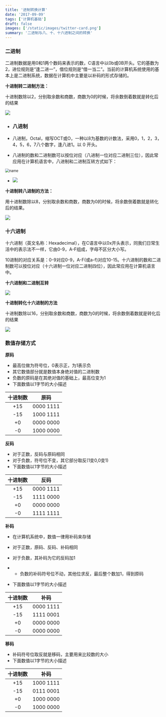 ```yaml
---
title: '进制转换计算'
date: '2017-09-09'
tags: ['计算机基础']
draft: false
images: ['/static/images/twitter-card.png']
summary: '二进制与八、十、十六进制之间的转换'
---
```


<TOCInline toc={props.toc} exclude="Introduction" />

### 二进制

二进制数据是用0和1两个数码来表示的数，C语言中以0b或0B开头。它的基数为2，进位规则是“逢二进一”，借位规则是“借一当二”。当前的计算机系统使用的基本上是二进制系统，数据在计算机中主要是以补码的形式存储的。

**十进制转二进制方法：**

十进制数除以2，分别取余数和商数，商数为0的时候，将余数倒着数就是转化后的结果

![](https://nuibi.oss-cn-beijing.aliyuncs.com/img/20230630082207.png)

- ### 八进制

- 八进制，Octal，缩写OCT或O，一种以8为基数的计数法，采用0，1，2，3，4，5，6，7八个数字，逢八进1。以 0 开头。

- 八进制的数和二进制数可以按位对应（八进制一位对应二进制三位），因此常应用在计算机语言中，八进制和二进制互转方式如下：

<img src="https://nuibi.oss-cn-beijing.aliyuncs.com/img/20230630082207.png" alt="name" style="zoom:80%;" />

- ![](https://nuibi.oss-cn-beijing.aliyuncs.com/img/20230630082755.png)


**十进制转八进制的方法：**

用十进制数除以8，分别取余数和商数，商数为0的时候，将余数倒着数就是转化后的结果。

![](https://nuibi.oss-cn-beijing.aliyuncs.com/img/20230630082958.png)

### 十六进制

十六进制（英文名称：Hexadecimal），在C语言中以0x开头表示，同我们日常生活中的表示法不一样，它由0-9，A-F组成，字母不区分大小写。

10进制的对应关系是：0-9对应0-9，A-F(或a-f)对应10-15。十六进制的数和二进制数可以按位对应（十六进制一位对应二进制四位），因此常应用在计算机语言中。

**十六进制和二进制互转**

![](https://nuibi.oss-cn-beijing.aliyuncs.com/img/20230630090102.png)

**十进制转化十六进制的方法**

十进制数除以16，分别取余数和商数，商数为0的时候，将余数倒着数就是转化后的结果

![](https://nuibi.oss-cn-beijing.aliyuncs.com/img/20230630090142.png)

### 数值存储方式

**原码**

- 最高位做为符号位，0表示正，为1表示负
- 其它数值部分就是数值本身绝对值的二进制数
- 负数的原码是在其绝对值的基础上，最高位变为1
- 下面数值以1字节的大小描述

| **十进制数** | **原码**  |
| :----------: | :-------: |
|     +15      | 0000 1111 |
|     -15      | 1000 1111 |
|      +0      | 0000 0000 |
|      -0      | 1000 0000 |

**反码**

- 对于正数，反码与原码相同
- 对于负数，符号位不变，其它部分取反(1变0,0变1)
- 下面数值以1字节的大小描述

| **十进制数** | **反码**  |
| :----------: | :-------: |
|     +15      | 0000 1111 |
|     -15      | 1111 0000 |
|      +0      | 0000 0000 |
|      -0      | 1111 1111 |

**补码**

- 在计算机系统中，数值一律用补码来存储
- 对于正数，原码、反码、补码相同
- 对于负数，其补码为它的反码加1

- - 负数的补码符号位不动，其他位求反，最后整个数加1，得到原码

- 下面数值以1字节的大小描述

| **十进制数** | **补码**  |
| :----------: | :-------: |
|     +15      | 0000 1111 |
|     -15      | 1111 0001 |
|      +0      | 0000 0000 |
|      -0      | 0000 0000 |

**移码**

- 补码符号位取反就是移码，主要用来比较数的大小
- 下面数值以1字节的大小描述

| **十进制数** | **补码**  |
| :----------: | :-------: |
|     +15      | 1000 1111 |
|     -15      | 0111 0001 |
|      +0      | 1000 0000 |
|      -0      | 1000 0000 |
